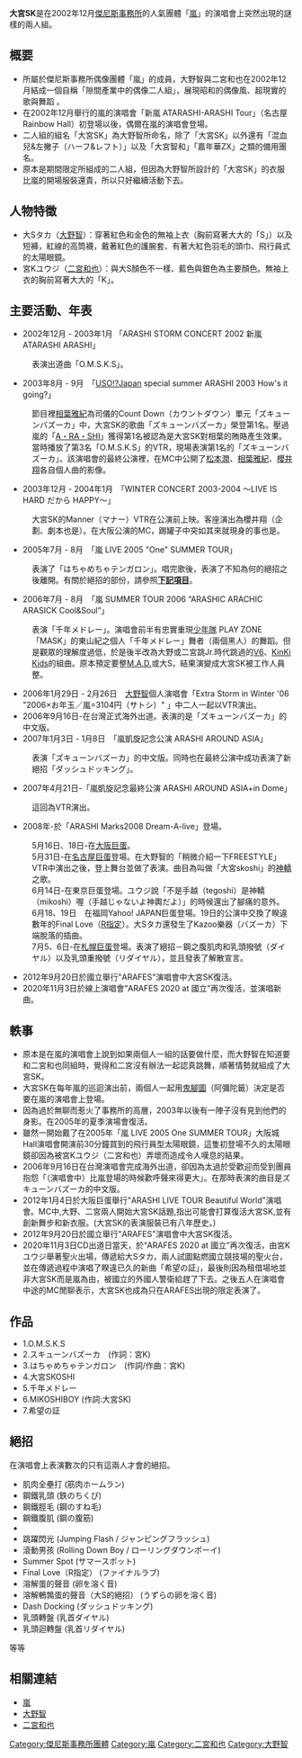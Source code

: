 '''大宮SK'''是在2002年12月[[傑尼斯事務所|傑尼斯事務所]]的人氣團體「[[嵐|嵐]]」的演唱會上突然出現的謎樣的兩人組。

== 概要 ==
*所屬於傑尼斯事務所偶像團體「嵐」的成員，大野智與二宮和也在2002年12月結成一個自稱「隙間產業中的偶像二人組」，展現昭和的偶像風、超現實的歌與舞蹈 。
*在2002年12月舉行的嵐的演唱會「新嵐 ATARASHI-ARASHI Tour」（名古屋Rainbow Hall）初登場以後，偶爾在嵐的演唱會登場。 
*二人組的組名「大宮SK」為大野智所命名，除了「大宮SK」以外還有「混血兒&左撇子（ハーフ&レフト）」以及「大宮智和」「嘉年華ZX」之類的備用團名。 
*原本是期間限定所組成的二人組，但因為大野智所設計的「大宮SK」的衣服比嵐的開場服裝還貴，所以只好繼續活動下去。

== 人物特徵 ==
*大Sタカ（[[大野智|大野智]]）：穿著紅色和金色的無袖上衣（胸前寫著大大的「S」）以及短褲，紅線的高筒襪，戴著紅色的護腕套、有著大紅色羽毛的頭巾、飛行員式的太陽眼鏡。 
*宮Kユウジ（[[二宮和也|二宮和也]]）：與大S顏色不一樣、藍色與銀色為主要顏色。無袖上衣的胸前寫著大大的「K」。

==主要活動、年表==
* 2002年12月 - 2003年1月 「ARASHI STORM CONCERT 2002 新嵐 ATARASHI ARASHI」
:表演出道曲「O.M.S.K.S」。
* 2003年8月 - 9月　「[[USO!?Japan|USO!?Japan]] special summer ARASHI 2003 How's it going?」
:節目裡[[相葉雅紀|相葉雅紀]]為司儀的Count Down（カウントダウン）單元「ズキューンバズーカ」中，大宮SK的歌曲「ズキューンバズーカ」榮登第1名。壓過嵐的「[[A・RA・SHI|A・RA・SHI]]」獲得第1名被認為是大宮SK對相葉的賄賂產生效果。當時播放了第3名「O.M.S.K.S」的VTR，現場表演第1名的「ズキューンバズーカ」。該演唱會的最終公演裡，在MC中公開了[[松本潤|松本潤]]、[[相葉雅紀|相葉雅紀]]、[[櫻井翔|櫻井翔]]各自個人曲的影像。
* 2003年12月 - 2004年1月　「WINTER CONCERT 2003-2004 〜LIVE IS HARD だから HAPPY〜」
:大宮SK的Manner（マナー）VTR在公演前上映。客座演出為櫻井翔（企劃、劇本也是）。在大阪公演的MC，踢罐子中突如其來就現身的事也是。
* 2005年7月 - 8月　「嵐 LIVE 2005 "One" SUMMER TOUR」
:表演了「はちゃめちゃテンガロン」。唱完歌後，表演了不知為何的絕招之後離開。有關於絕招的部份，請參照[[#絕招|'''下記項目''']]。
* 2006年7月 - 8月　「嵐 SUMMER TOUR 2006 “ARASHIC ARACHIC ARASICK Cool&Soul”」
:表演「千年メドレー」。演唱會前半有忠實重現[[少年隊|少年隊]] PLAY ZONE「MASK」的東山紀之個人「千年メドレー」舞者（兩個黑人）的舞蹈。但是觀眾的理解度過低，於是後半改為大野或二宮跳Jr.時代跳過的[[V6_(樂團)|V6]]、[[KinKi_Kids|KinKi Kids]]的組曲。原本預定要整[[M.A.D.|M.A.D.]]或大S，結果演變成大宮SK被工作人員整。
* 2006年1月29日 - 2月26日　[[大野智|大野智]]個人演唱會「Extra Storm in Winter '06 "2006×お年玉／嵐=3104円（サトシ）" 」中二人一起以VTR演出。
* 2006年9月16日-在台灣正式海外出道。表演的是「ズキューンバズーカ」的中文版。
* 2007年1月3日 - 1月8日　「嵐凱旋記念公演 ARASHI AROUND ASIA」
:表演「ズキューンバズーカ」的中文版。同時也在最終公演中成功表演了新絕招「ダッシュドッキング」。
* 2007年4月21日-「嵐凱旋記念最終公演 ARASHI AROUND ASIA+in Dome」
:這回為VTR演出。
* 2008年-於「ARASHI Marks2008 Dream-A-live」登場。
:5月16日、18日-在[[大阪巨蛋|大阪巨蛋]]。
:5月31日-在[[名古屋巨蛋|名古屋巨蛋]]登場。在大野智的「稍微介紹一下FREESTYLE」VTR中演出之後，登上舞台並做了表演。曲目為叫做「大宮skoshi」的[[神轎|神轎]]之歌。
:6月14日-在東京巨蛋登場。ユウジ說「不是手越（tegoshi）是神轎（mikoshi）喔（手越じゃないよ神輿だよ）」的時候還出了腳痛的意外。
:6月18、19日　在福岡Yahoo! JAPAN巨蛋登場。19日的公演中交換了睽違數年的Final Love（[[R指定|R指定]]）。大Sタカ還發生了Kazoo樂器（バズーカ）下端脫落的插曲。
:7月5、6日-在[[札幌巨蛋|札幌巨蛋]]登場。表演了絕招－鋼之腹肌肉和乳頭撥號（ダイヤル）以及乳頭重撥號（リダイヤル），並且發表了解散宣言。
* 2012年9月20日於國立舉行"ARAFES"演唱會中大宮SK復活。
* 2020年11月3日於線上演唱會“ARAFES 2020 at 國立”再次復活，並演唱新曲。

== 軼事 ==
*原本是在嵐的演唱會上說到如果兩個人一組的話要做什麼，而大野智在知道要和二宮和也同組時，覺得和二宮沒有辦法一起認真跳舞，順著情勢就組成了大宮SK。
*大宮SK在每年嵐的巡迴演出前，兩個人一起用[[鬼腳圖|鬼腳圖]]（阿彌陀籤）決定是否要在嵐的演唱會上登場。  
*因為過於無聊而惹火了事務所的高層，2003年以後有一陣子沒有見到他們的身影。在2005年的夏季演場會復活。
*雖然一開始戴了在2005年「嵐 LIVE 2005 One SUMMER TOUR」大阪城Hall演唱會開演前30分鐘買到的飛行員型太陽眼鏡，這隻初登場不久的太陽眼鏡卻因為被宮Kユウジ（二宮和也）弄壞而造成令人嘆息的結果。
*2006年9月16日在台灣演唱會完成海外出道，卻因為太過於受歡迎而受到團員抱怨「（演唱會中）比嵐登場的時候歡呼聲來得更大」。在那時表演的曲目是ズキューンバズーカ的中文版。
*2012年1月4日於大阪巨蛋舉行"ARASHI LIVE TOUR Beautiful World"演唱會。MC中,大野、二宮兩人開始大宮SK話題,指出可能會打算復活大宮SK,並有創新舞步和新衣服。(大宮SK的表演服裝已有八年歷史。)
*2012年9月20日於國立舉行"ARAFES"演唱會中大宮SK復活。
*2020年11月3日CD出道日當天，於“ARAFES 2020 at 國立”再次復活，由宮Kユウジ舉著聖火出場，傳遞給大Sタカ，兩人試圖點燃國立競技場的聖火台，並在傳遞過程中演唱了睽違已久的新曲「希望の証」，最後則因為租借場地並非大宮SK而是嵐為由，被國立的外國人警衛給趕了下去。之後五人在演唱會中途的MC閒聊表示，大宮SK也成為只在ARAFES出現的限定表演了。

== 作品 ==
*1.O.M.S.K.S 
*2.スキューンバズーカ　(作詞：宮K) 
*3.はちゃめちゃテンガロン　(作詞/作曲：宮K) 
*4.大宮SKOSHI 
*5.千年メドレー
*6.MIKOSHIBOY (作詞:大宮SK)
*7.希望の証

== 絕招 ==
在演唱會上表演數次的只有這兩人才會的絕招。
*肌肉全壘打 (筋肉ホームラン)
*鋼鐵乳頭 (鉄のちくび)
*鋼鐵脛毛 (鋼のすね毛)
*鋼鐵腹肌 (鋼の腹筋)
*{{lang|ja|ジーコ }}
*跳躍閃光 (Jumping Flash / ジャンピングフラッシュ)
*滾動男孩 (Rolling Down Boy / ローリングダウンボーイ)
*Summer Spot (サマースポット) 
*Final Love（R指定） (ファイナルラブ)
*溶解蛋的聲音 (卵を溶く音)
*溶解鵪鶉蛋的聲音（大S的絕招） (うずらの卵を溶く音)
*Dash Docking (ダッシュドッキング)
*乳頭轉盤 (乳首ダイヤル)
*乳頭迴轉盤 (乳首リダイヤル)
等等

== 相關連結 ==
*[[嵐|嵐]]
*[[大野智|大野智]]
*[[二宮和也|二宮和也]]

{{嵐}}

{{DEFAULTSORT:Oomiya Esukei}}
[[Category:傑尼斯事務所團體|Category:傑尼斯事務所團體]]
[[Category:嵐|Category:嵐]]
[[Category:二宮和也|Category:二宮和也]]
[[Category:大野智|Category:大野智]]